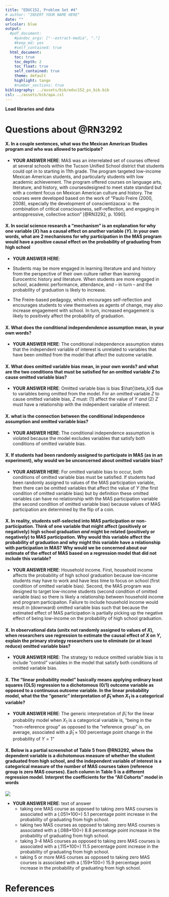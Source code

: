 ```yaml
---
title: "EDUC152, Problem Set #4"
# author: "INSERT YOUR NAME HERE"
date: ""
urlcolor: blue
output: 
  #pdf_document:
    #pandoc_args: ["--extract-media", "."]
    #keep_md: yes
    #self_contained: true
  html_document:
    toc: true
    toc_depth: 2
    toc_float: true
    self_contained: true
    theme: default
    highlight: tango
    #number_sections: true    
bibliography: ../assets/bib/educ152_ps_bib.bib
csl: ../assets/bib/apa.csl
---
```


__Load libraries and data__


<!-- Code to enable scroll right for printing of data frames -->
<style>
pre code, pre, code {
  white-space: pre !important;
  overflow-x: auto !important;
  word-break: keep-all !important;
  word-wrap: initial !important;
}
</style>


# Questions about @RN3292

#### X. In a couple sentences, what was the Mexican American Studies program and who was allowed to participate?

- __YOUR ANSWER HERE__:  MAS was an interrelated set of courses offered at several schools within the Tucson Unified School district that students could opt in to starting in 11th grade. The program targeted low-income Mexican American students, and particularly students with low academic achievement. The program offered courses on language arts, literature, and history, with coursesdesigned to meet state standard but with a content focus on Mexican American culture and history. The courses were developed based on the work of "Paulo Freire (2000, 2008), especially the development of conscientizacxa˜o: the combination of critical consciousness, self-reflection, and engaging in antioppressive, collective action" [@RN3292, p. 1090]. 

#### X. In social science research a "mechanism" is an explanation for why one variable ($X$) has a causal effect on another variable ($Y$). In your own words, what are 2 mechanisms for why participation in the MAS program would have a positive causal effect on the probability of graduating from high school

- __YOUR ANSWER HERE__:  

- Students may be more engaged in learning literature and and history from the perspective of their own culture rather than learning Eurocentric history and literature. When students are more engaged in school, academic performance, attendance, and -- in turn -- and the probability of graduation is likely to increase.
- The Freire-based pedagogy, which encourages self-reflection and encourages students to view themselves as agents of change, may also increase engagement with school. In turn, increased engagement is likely to positively affect the probability of graduation.


#### X. What does the conditional independendence assumption mean, in your own words?

- __YOUR ANSWER HERE__:  The conditional independence assumption states that the independent variable of interest is unrelated to variables that have been omitted from the model that affect the outcome variable.

#### X. What does omitted variable bias mean, in your own words? and what are the two conditions that must be satisfied for an omitted variable $Z$ to cause omitted variable bias? 

- __YOUR ANSWER HERE__:  Omitted variable bias is bias $\hat{\beta_k}$ due to variables being omitted from the model. For an omitted variable $Z$ to cause omitted variable bias, $Z$ must: (1) affect the value of $Y$ *and* (2) $Z$ must have a relationship with the independent variable of interest.

#### X. what is the connection between the conditional independence assumption and omitted variable bias?

- __YOUR ANSWER HERE__:  The conditional independence assumption is violated because the model excludes variables that satisfy both conditions of omitted variable bias.

#### X. If students had been randomly assigned to participate in MAS (as in an experiment), why would we be unconcerned about omitted variable bias?

- __YOUR ANSWER HERE__: For omitted variable bias to occur, both conditions of omitted variable bias must be satisfied. If students had been randomly assigned to values of the MAS participation variable, then there can be omitted variables that affect the value of $Y$ (the first condition of omitted variable bias) but by definition these omitted variables can have no relationship with the MAS participation variable (the second condition of omitted variable bias) because values of MAS participation are determined by the flip of a coin.

#### X. In reality, students self-selected into MAS participation or non-participation. Think of one variable that might affect (positively or negatively) high school graduation *and* might be related (positively or negatively) to MAS participation. Why would this variable affect the probability of graduation and why might this variable have a relationship with participation in MAS? Why would we be concerned about our estimate of the effect of MAS based on a regression model that did not include this variable?

- __YOUR ANSWER HERE__: Household income. First, household income affects the probability of high school graduation because low-income students may have to work and have less time to focus on school (first condition of omitted variable bias).  Second, the MAS program was designed to target low-income students (second condition of omitted variable bias) so there is likely a relationship between household income and program participaiton. Failure to include household income would result in (downward) omitted variable bias such that because the estimated effect of MAS participation is partially picking up the negative effect of being low-income on the probability of high school graduation.

#### X. In observational data (unitx not randomly assigned to values of $X$), when researchers use regression to estimate the causal effect of $X$ on $Y$, explain the primary strategy researchers use to eliminate (or at least reduce) omitted variable bias?

- __YOUR ANSWER HERE__:  The strategy to reduce omitted variable bias is to include "control" variables in the model that satisfy both conditions of omitted variable bias.

#### X. The "linear probability model" basically means applying ordinary least squares (OLS) regression to a dichotomous (0/1) outcome variable as opposed to a continuous outcome variable. In the linear probability model, what the the "generic" interpretation of $\hat{\beta}_1$ when $X_1$ is a categorical variable?

- __YOUR ANSWER HERE__:  The generic interpretation of $\hat{\beta}_1$ for the linear probability model when $X_1$ is a categorical variable is, "being in the “non-reference group” as opposed to the “reference group” is, on average, associated with a $\hat{\beta}_1 \times 100$ percentage point change in the probability of $Y=1$"

#### X. Below is a partial screenshot of Table 5 from @RN3292, where the dependent variable is a dichotomous measure of whether the student graduated from high school, and the independent variable of interest is a categorical measure of the number of MAS courses taken (reference group is zero MAS courses). Each column in Table 5 is a different regression model. Interpret the coefficients for the "All Cohorts" model in words




![](mas_table5.png)

- __YOUR ANSWER HERE__:  text of answer
  - taking one MAS course as opposed to taking zero MAS courses is associated with a (.051*100=) 5.1 percentage point increase in the probability of graduating from high school.
  - taking two MAS courses as opposed to taking zero MAS courses is associated with a (.088*100=) 8.8 percentage point increase in the probability of graduating from high school.
  - taking 3-4 MAS courses as opposed to taking zero MAS courses is associated with a (.115*100=) 11.5 percentage point increase in the probability of graduating from high school.
  - taking 5 or more MAS courses as opposed to taking zero MAS courses is associated with a (.159*100=) 15.9 percentage point increase in the probability of graduating from high school.


# References